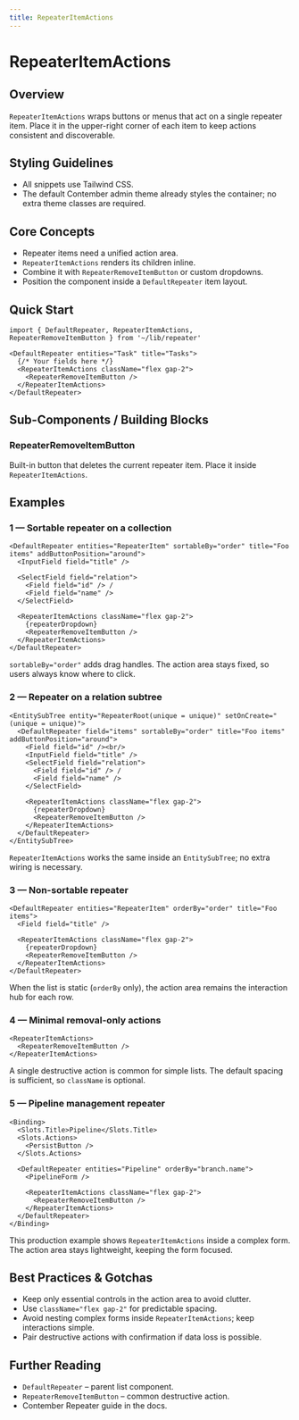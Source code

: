 ```yaml
---
title: RepeaterItemActions
---
```


<!-- Edited by human: false -->
<!-- Examples count: 13 -->
<!-- Source examples: 0 -->
<!-- Playground examples: 3 -->
<!-- External examples: 10 -->
<!-- Import examples: 6 -->

# RepeaterItemActions

## Overview
`RepeaterItemActions` wraps buttons or menus that act on a single repeater item.
Place it in the upper-right corner of each item to keep actions consistent and discoverable.

## Styling Guidelines
* All snippets use Tailwind CSS.
* The default Contember admin theme already styles the container; no extra theme classes are required.

## Core Concepts
* Repeater items need a unified action area.
* `RepeaterItemActions` renders its children inline.
* Combine it with `RepeaterRemoveItemButton` or custom dropdowns.
* Position the component inside a `DefaultRepeater` item layout.

## Quick Start
```tsx
import { DefaultRepeater, RepeaterItemActions, RepeaterRemoveItemButton } from '~/lib/repeater'

<DefaultRepeater entities="Task" title="Tasks">
  {/* Your fields here */}
  <RepeaterItemActions className="flex gap-2">
    <RepeaterRemoveItemButton />
  </RepeaterItemActions>
</DefaultRepeater>
```

## Sub-Components / Building Blocks

### RepeaterRemoveItemButton
Built-in button that deletes the current repeater item. Place it inside `RepeaterItemActions`.

## Examples

### 1 — Sortable repeater on a collection
```tsx
<DefaultRepeater entities="RepeaterItem" sortableBy="order" title="Foo items" addButtonPosition="around">
  <InputField field="title" />

  <SelectField field="relation">
    <Field field="id" /> /
    <Field field="name" />
  </SelectField>

  <RepeaterItemActions className="flex gap-2">
    {repeaterDropdown}
    <RepeaterRemoveItemButton />
  </RepeaterItemActions>
</DefaultRepeater>
```
`sortableBy="order"` adds drag handles. The action area stays fixed, so users always know where to click.

### 2 — Repeater on a relation subtree
```tsx
<EntitySubTree entity="RepeaterRoot(unique = unique)" setOnCreate="(unique = unique)">
  <DefaultRepeater field="items" sortableBy="order" title="Foo items" addButtonPosition="around">
    <Field field="id" /><br/>
    <InputField field="title" />
    <SelectField field="relation">
      <Field field="id" /> /
      <Field field="name" />
    </SelectField>

    <RepeaterItemActions className="flex gap-2">
      {repeaterDropdown}
      <RepeaterRemoveItemButton />
    </RepeaterItemActions>
  </DefaultRepeater>
</EntitySubTree>
```
`RepeaterItemActions` works the same inside an `EntitySubTree`; no extra wiring is necessary.

### 3 — Non-sortable repeater
```tsx
<DefaultRepeater entities="RepeaterItem" orderBy="order" title="Foo items">
  <Field field="title" />

  <RepeaterItemActions className="flex gap-2">
    {repeaterDropdown}
    <RepeaterRemoveItemButton />
  </RepeaterItemActions>
</DefaultRepeater>
```
When the list is static (`orderBy` only), the action area remains the interaction hub for each row.

### 4 — Minimal removal-only actions
```tsx
<RepeaterItemActions>
  <RepeaterRemoveItemButton />
</RepeaterItemActions>
```
A single destructive action is common for simple lists. The default spacing is sufficient, so `className` is optional.

### 5 — Pipeline management repeater
```tsx
<Binding>
  <Slots.Title>Pipeline</Slots.Title>
  <Slots.Actions>
    <PersistButton />
  </Slots.Actions>

  <DefaultRepeater entities="Pipeline" orderBy="branch.name">
    <PipelineForm />

    <RepeaterItemActions className="flex gap-2">
      <RepeaterRemoveItemButton />
    </RepeaterItemActions>
  </DefaultRepeater>
</Binding>
```
This production example shows `RepeaterItemActions` inside a complex form. The action area stays lightweight, keeping the form focused.

## Best Practices & Gotchas
* Keep only essential controls in the action area to avoid clutter.
* Use `className="flex gap-2"` for predictable spacing.
* Avoid nesting complex forms inside `RepeaterItemActions`; keep interactions simple.
* Pair destructive actions with confirmation if data loss is possible.

## Further Reading
* `DefaultRepeater` – parent list component.
* `RepeaterRemoveItemButton` – common destructive action.
* Contember Repeater guide in the docs.

<!-- End of Generated Documentation -->
